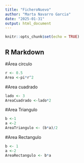 ```yaml
---
title: "FicheroNuevo"
author: "Marta Navarro Garcia"
date: "2025-01-31"
output: html_document
---
```


```r
knitr::opts_chunk$set(echo = TRUE)
```

## R Markdown
#Área circulo


```r
r <- 0.5
Area <-pi*r^2

```
#Area cuadrado

```r
lado <- 3
AreaCuadrado <-lado*2

```
#Area Triangulo
```r
b <-1
a <-2
AreaTriangulo <- (b*a)/2

```

#Area Rectangulo
```r
b <- 1
a <-2
AreaRectangulo <- b*a
```